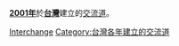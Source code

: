 '''[[2001年|2001年]]'''於'''[[台灣|台灣]]'''建立的[[交流道|交流道]]。
{{Cat topic in year|topic=台灣建立的交流道|year=2001}}
[[Category:2001年台灣建立|Interchange]]
[[Category:台灣各年建立的交流道|Category:台灣各年建立的交流道]]